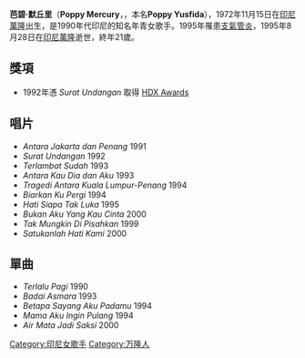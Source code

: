 {{Infobox musical artist
| name = Poppy Mercury
| image = <!-- 檔案不存在 Poppy mercury album ke 4.jpg -->
| imagesize = 
| caption = 
| background = 女歌手
| birth_name = Poppy Yusfidawaty
| birth_date = {{birth date|1972|11|15}} 
| birth_place = {{IDN}}[[萬隆|萬隆]]
| death_date = {{death date and age|1995|8|28|1972|11|15}}
| death_place = {{IDN}}[[萬隆|萬隆]]
| spouse = 
| children = 
| genre = [[Rock|Rock]]
| occupation = [[歌手|歌手]]
| instrument = 
| years_active = 1990－1995年
| label = [[Akurama_Records|Akurama Records]]、{{link-id|Musica Studio's|Musica Studio's}}
| associated_acts = [[英卡·克里斯蒂|英卡·克里斯蒂]]
| website = 
| notable_instruments = 
}}
'''芭碧·默丘里'''（'''Poppy Mercury'''，{{bd|1972年|11月15日|1995年|8月28日}}，本名'''Poppy Yusfida'''），1972年11月15日在[[印尼|印尼]][[萬隆|萬隆]]出生，是1990年代印尼的知名年青女歌手。1995年罹患[[支氣管炎|支氣管炎]]，1995年8月28日在[[印尼|印尼]][[萬隆|萬隆]]逝世，終年21歲。

== 獎項 ==
* 1992年憑 ''Surat Undangan'' 取得 [[HDX_Awards|HDX Awards]]

== 唱片 ==
* ''Antara Jakarta dan Penang'' 1991
* ''Surat Undangan'' 1992
* ''Terlambat Sudah'' 1993
* ''Antara Kau Dia dan Aku'' 1993
* ''Tragedi Antara Kuala Lumpur-Penang'' 1994
* ''Biarkan Ku Pergi'' 1994
* ''Hati Siapa Tak Luka'' 1995
* ''Bukan Aku Yang Kau Cinta'' 2000
* ''Tak Mungkin Di Pisahkan'' 1999
* ''Satukanlah Hati Kami'' 2000

== 單曲 ==
* ''Terlalu Pagi'' 1990
* ''Badai Asmara'' 1993
* ''Betapa Sayang Aku Padamu'' 1994
* ''Mama Aku Ingin Pulang'' 1994
* ''Air Mata Jadi Saksi'' 2000
{{Singer-stub}}

[[Category:印尼女歌手|Category:印尼女歌手]]
[[Category:万隆人|Category:万隆人]]